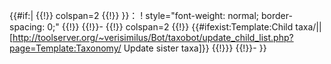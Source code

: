 <includeonly>{{#if:{{{rank|}}}|
{{!}} colspan=2 {{!}}
{{{!}} class='collapsible collapsed' style='width:100%; margin:0; border-style:none; border-spacing: 0;'
! style="font-weight: normal; border-spacing: 0;" {{!}} {{sinolize rank| {{{rank|}}} }}：
! style="font-weight: normal; border-spacing: 0;" {{!}} <span class="{{lc:{{anglicise rank|{{{rank}}} }} }}" style="white-space:nowrap;">{{{link}}}</span> {{edit a taxon|1={{{taxon}}} }}
{{!}}-
{{!}} colspan=2 {{!}} {{#ifexist:Template:Child taxa/{{{taxon}}}|{{Child taxa/{{{taxon}}}|depth=edit sisters}}|[http://toolserver.org/~verisimilus/Bot/taxobot/update_child_list.php?page=Template:Taxonomy/{{urlencode:{{{taxon}}} }} Update sister taxa]}}
{{!}}}
{{!}}-
}}</includeonly><noinclude>{{documentation|template:Taxonomy links/doc}}</noinclude>